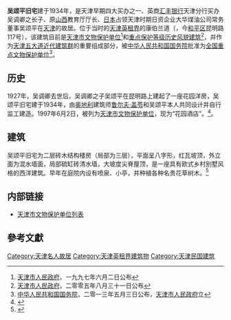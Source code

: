 {{文物保护单位
| 级别 = 全国
| 名称 = 天津五大道近代建筑群<br /><span style="font-size:smaller;">吴颂平旧居</span>
| 图片 = [[File:吴颂平旧宅.jpg|200px]]
| 编号 = 7-1627
| 分类 = 近现代重要史迹及代表性建筑
| 时代 = 民国
| 所在 = [[天津市|天津市]][[和平区_(天津市)|和平区]]
| 登录 = 2013年
}}
'''吴颂平旧宅'''建于1934年，是天津早期四大买办之一、英商[[汇丰银行|汇丰银行]]天津分行买办吴调卿之长子、原[[山西|山西]]教育厅厅长、[[日本|日本]]占领天津时期日资企业大华煤油公司常务董事吴颂平在[[天津|天津]]的故居。位于当时的[[天津英租界|天津英租界]]的康伯兰道（{{lang|en|Cumberland Road}}，今[[和平区_(天津市)|和平区]]昆明路117号），该建筑目前是[[天津市文物保护单位|天津市文物保护单位]]<ref>[[天津市人民政府|天津市人民政府]]，一九九七年六月二日公布</ref>和[[天津历史风貌建筑|重点保护等级历史风貌建筑]]<ref>[[天津市人民政府|天津市人民政府]]，二零零五年八月三十一日公布</ref>，并作为[[五大道|天津五大道近代建筑群]]的重要组成部分，被[[中华人民共和国国务院|中华人民共和国国务院]]批准为[[天津全国重点文物保护单位列表|全国重点文物保护单位]]<ref>[[中华人民共和国国务院|中华人民共和国国务院]]，二零一三年五月三日公布，[[天津市人民政府|天津市人民政府]]立</ref>。

== 历史 ==
{{文物保护单位
| 级别 = 省级
| 省区市 = 天津市
| 名称 = 吴颂平旧宅
| 图片 = [[File:吴颂平旧居.JPG|200px]]
| 编号 = 3
| 分类 = 近现代重要史迹及代表性建筑
| 时代 = 1934年
| 所在 = [[天津市|天津市]][[和平区_(天津市)|和平区]]
| 登录 = 1997年6月2日
}}
1927年，吴调卿去世后，吴调卿之子吴颂平在昆明路上建起了一座花园洋房，吴颂平旧宅建于1934年，由[[奥地利|奥地利]]建筑师[[鲁尔夫·盖苓|鲁尔夫·盖苓]]和吴颂平本人共同设计并自行监工建造。1997年6月2日，被列为[[天津市文物保护单位|天津市文物保护单位]]，现为“花园酒店”。<ref>{{Cite web |url=http://www.tjwh.gov.cn/shwh/lywh/mrgj/wu-song-ping/jzfg---wsp.htm |title=吴颂平故居 |accessdate=2010-03-13 |archive-date=2013-05-12 |archive-url=https://web.archive.org/web/20130512053018/http://www.tjwh.gov.cn/shwh/lywh/mrgj/wu-song-ping/jzfg---wsp.htm |dead-url=yes }}</ref>。

== 建筑 ==
{{天津历史风貌建筑
| 省区市 = 天津市
| 名称 = 吴颂平旧宅
| 图片 = [[File:吴颂平旧宅铭牌.jpg|200px]]
| 编号 = 0120049
| 等级 = 重点保护
| 时代 = 1934年
| 所在 = [[天津市|天津市]][[和平区_(天津市)|和平区]]
| 公布 = 2005年8月31日
}}
吴颂平旧宅为二层砖木结构楼房（局部为三层），平面呈八字形，红瓦坡顶，外立面为混水墙面，局部硫缸砖清水墙，大坡度尖脊屋顶，是一座具有欧式乡村别墅风格的西洋建筑。早年在庭院内设有喷泉、小亭，并种植各种名贵花草树木。<ref>{{Cite web |url=http://cul.sohu.com/20100804/n273984784.shtml |title=昆明路117号吴颂平旧居：买办之家的陈年往事 |accessdate=2011-10-02 |archive-date=2020-06-21 |archive-url=https://web.archive.org/web/20200621020006/https://cul.sohu.com/20100804/n273984784.shtml |dead-url=no }}</ref>

== 内部链接 ==
* [[天津市文物保护单位|天津市文物保护单位列表]]

== 參考文獻 ==
<div class="references-small">
<references />
</div>

{{天津市名人故居}}
{{天津市文物保护单位}}
[[Category:天津名人故居|Category:天津名人故居]]
[[Category:天津英租界建筑物|Category:天津英租界建筑物]]
[[Category:天津民国建筑|Category:天津民国建筑]]